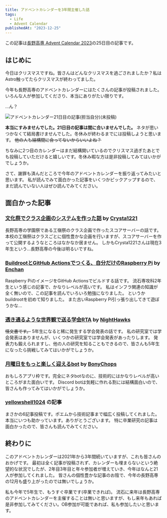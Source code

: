 ```yaml
---
title: アドベントカレンダーを3年間主催した話
tags:
  - Life
  - Advent Calendar
publishedAt: "2023-12-25"
---
```


この記事は[長野高専 Advent Calendar 2023](https://qiita.com/advent-calendar/2023/nnct)の25日目の記事です。

## はじめに

今日はクリスマスですね。皆さんはどんなクリスマスを過ごされましたか？私はAstro触ってたらクリスマスが終わってました。

今年も長野高専のアドベントカレンダーにはたくさんの記事が投稿されました。いろんな人が参加してくださり、本当にありがたい限りです。

…ん？

![アドベントカレンダー21日目の記事(担当自分)(未投稿)](./calendar.png)

**本当にすみませんでした。21日目の記事は間に合いませんでした。**
ネタが思いつかなくて結局書けませんでした。冬休みが終わるまでには投稿しようと思います。
~~他の人も結構間に合ってないからいいよね？~~

ちなみに2つ目のカレンダーはまだ結構開いているのでクリスマス過ぎたあとでも投稿していただけると嬉しいです。冬休み暇な方は是非投稿してみてはいかがでしょうか。

さて、謝罪も済んだところで今年のアドベントカレンダーを振り返ってみたいと思います。
私が読んでみて面白かった記事をいくつかピックアップするので、まだ読んでいない人はぜひ読んでみてください。

## 面白かった記事

### [文化祭でクラス企画のシステムを作った話](https://qiita.com/Crysta1221/items/627ae9b51f662b52946b) by [Crysta1221](https://qiita.com/Crysta1221)

長野高専の学園祭である工嶺祭のクラス企画で作ったスコアサーバーの話です。
本校の工嶺祭はクラスごとに個性豊かな企画を行いますが、スコアサーバーを作って公開するようなところはなかなか居ません。
しかもCrysta1221さんは現在3年生という…長野高専の今後は明るいですね。

### [BuildrootとGitHub Actionsでつくる、自分だけのRaspberry Pi](https://zenn.dev/enchan1207/articles/bdcbff1ba58943) by [Enchan](https://zenn.dev/enchan1207)

Raspberry PiのイメージをGitHub Actionsでビルドする話です。
流石専攻科2年生という感じの記事で、かなりレベルが高いです。
私はインフラ関連の知識が全く無いので、この記事を読んでいろいろ勉強になりました。
というかbuildrootを初めて知りました。
また古いRaspberry Pi引っ張り出してきて遊ぼうかな…

### [透き通るような世界観で送る学会RTA](https://qiita.com/Nighthawks/items/1c8b142f30ef1860aa02) by [NightHawks](https://qiita.com/Nighthawks)

~~怪文書です。~~ 5年生になると稀に発生する学会発表の話です。
私の研究室では学会発表はありませんが、いくつかの研究室では学会発表があったりします。
発表力も鍛えられますし、他の人の研究を知ることもできるので、皆さんも5年生になったら挑戦してみてはいかがでしょうか。

### [月曜日をもっと楽しく迎えるbot](https://qiita.com/BonyChops/items/e0a8fefc4422167fb5b9) by [BonyChops](https://qiita.com/BonyChops)

おもしろアプリ枠です。完全にネタbotなのに、技術的にはかなりレベルが高いところがまた面白いです。
Discord botは気軽に作れる割には結構面白いので、皆さんも作ってみてはいかがでしょうか。

### [yellowshell1024](https://qiita.com/yellowshell1024) の記事

まさかの6記事投稿です。ポエムから技術記事まで幅広く投稿してくれました。
本当にいつも助かっています。ありがとうございます。
特に卒業研究の記事は面白かったので、皆さんも読んでみてください。

## 終わりに

このアドベントカレンダーは2021年から3年間続いていますが、これも皆さんのおかげです。
最初は全く記事が投稿されず、カレンダーも埋まらないという絶望的な状況でしたが、2年目3年目と年々参加者が増えていき、今年はなんと21人が参加してくれました。
皆さんの個性豊かな記事のお陰で、今年の長野高専の12月も盛り上がったのでは無いでしょうか。

私も今年で5年生で、もうすぐ卒業です(卒業できれば)。
流石に来年は長野高専のアドベントカレンダーを主催することは無いと思いますが、もし来年もあれば是非参加してみてください。OB参加が可能であれば、私も参加したいと思います。
